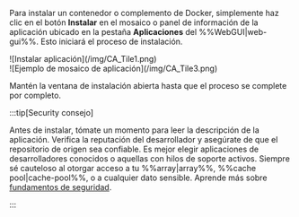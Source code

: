 Para instalar un contenedor o complemento de Docker, simplemente haz clic en el botón **Instalar** en el mosaico o panel de información de la aplicación ubicado en la pestaña **Aplicaciones** del %%WebGUI|web-gui%%. Esto iniciará el proceso de instalación.

<div style={{ margin: 'auto', maxWidth: '800px', display: 'flex', flexDirection: 'row', justifyContent: 'center', gap: '20px', alignItems: 'flex-start' }}>
  <div style={{ maxWidth: '390px', display: 'flex', flexDirection: 'column', alignItems: 'center' }}>
    ![Instalar aplicación](/img/CA_Tile1.png)
  </div>

  <div style={{ maxWidth: '390px', display: 'flex', flexDirection: 'column', alignItems: 'center' }}>
    ![Ejemplo de mosaico de aplicación](/img/CA_Tile3.png)
  </div>
</div>

Mantén la ventana de instalación abierta hasta que el proceso se complete por completo.

:::tip[Security consejo]

Antes de instalar, tómate un momento para leer la descripción de la aplicación. Verifica la reputación del desarrollador y asegúrate de que el repositorio de origen sea confiable. Es mejor elegir aplicaciones de desarrolladores conocidos o aquellas con hilos de soporte activos. Siempre sé cauteloso al otorgar acceso a tu %%array|array%%, %%cache pool|cache-pool%%, o a cualquier dato sensible. Aprende más sobre [fundamentos de seguridad](../../../system-administration/secure-your-server/security-fundamentals.mdx).

:::
